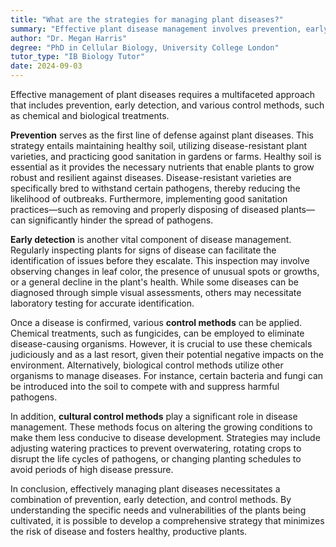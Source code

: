 ```yaml
---
title: "What are the strategies for managing plant diseases?"
summary: "Effective plant disease management involves prevention, early detection, and control strategies, utilizing both chemical and biological treatments to protect crops and ensure healthy growth."
author: "Dr. Megan Harris"
degree: "PhD in Cellular Biology, University College London"
tutor_type: "IB Biology Tutor"
date: 2024-09-03
---
```


Effective management of plant diseases requires a multifaceted approach that includes prevention, early detection, and various control methods, such as chemical and biological treatments.

**Prevention** serves as the first line of defense against plant diseases. This strategy entails maintaining healthy soil, utilizing disease-resistant plant varieties, and practicing good sanitation in gardens or farms. Healthy soil is essential as it provides the necessary nutrients that enable plants to grow robust and resilient against diseases. Disease-resistant varieties are specifically bred to withstand certain pathogens, thereby reducing the likelihood of outbreaks. Furthermore, implementing good sanitation practices—such as removing and properly disposing of diseased plants—can significantly hinder the spread of pathogens.

**Early detection** is another vital component of disease management. Regularly inspecting plants for signs of disease can facilitate the identification of issues before they escalate. This inspection may involve observing changes in leaf color, the presence of unusual spots or growths, or a general decline in the plant's health. While some diseases can be diagnosed through simple visual assessments, others may necessitate laboratory testing for accurate identification.

Once a disease is confirmed, various **control methods** can be applied. Chemical treatments, such as fungicides, can be employed to eliminate disease-causing organisms. However, it is crucial to use these chemicals judiciously and as a last resort, given their potential negative impacts on the environment. Alternatively, biological control methods utilize other organisms to manage diseases. For instance, certain bacteria and fungi can be introduced into the soil to compete with and suppress harmful pathogens.

In addition, **cultural control methods** play a significant role in disease management. These methods focus on altering the growing conditions to make them less conducive to disease development. Strategies may include adjusting watering practices to prevent overwatering, rotating crops to disrupt the life cycles of pathogens, or changing planting schedules to avoid periods of high disease pressure.

In conclusion, effectively managing plant diseases necessitates a combination of prevention, early detection, and control methods. By understanding the specific needs and vulnerabilities of the plants being cultivated, it is possible to develop a comprehensive strategy that minimizes the risk of disease and fosters healthy, productive plants.
    